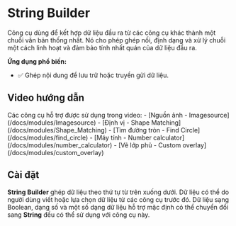 # String Builder

Công cụ dùng để kết hợp dữ liệu đầu ra từ các công cụ khác thành một chuỗi văn bản thống nhất. Nó cho phép ghép nối, định dạng và xử lý chuỗi một cách linh hoạt và đảm bảo tính nhất quán của dữ liệu đầu ra.

**Ứng dụng phổ biến:**
- :white_check_mark: Ghép nội dung để lưu trữ hoặc truyền gửi dữ liệu.

## Video hướng dẫn
<VideoPlayer url='/videos/string_builder/string_builder.mp4' />
Các công cụ hỗ trợ được sử dụng trong video:
-   [Nguồn ảnh - Imagesource](/docs/modules/Imagesource)
-   [Định vị - Shape Matching](/docs/modules/Shape_Matching)
-   [Tìm đường tròn - Find Circle](/docs/modules/find_circle)
-   [Máy tính - Number calculator](/docs/modules/number_calculator)
-   [Vẽ lớp phủ - Custom overlay](/docs/modules/custom_overlay)

## Cài đặt

**String Builder** ghép dữ liệu theo thứ tự từ trên xuống dưới. Dữ liệu có thể do người dùng viết hoặc lựa chọn dữ liệu từ các công cụ trước đó. Dữ liệu sạng Boolean, dạng số
và một số dạng dữ liệu hỗ trợ mặc định có thể chuyển đổi sang **String** đều có thể sử dụng với công cụ này.